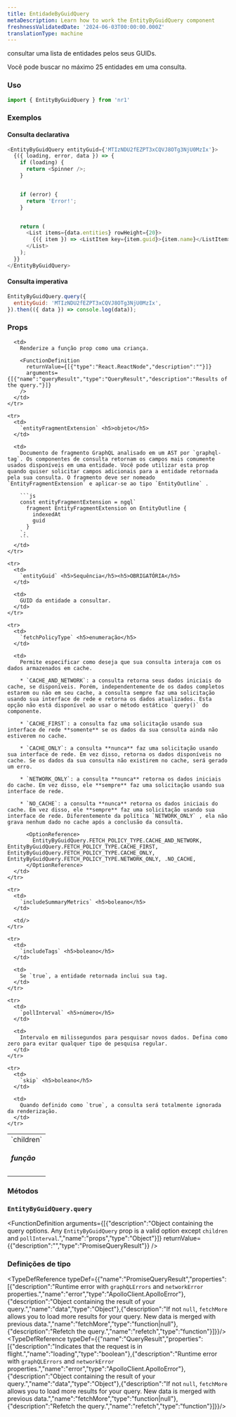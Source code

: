 ```yaml
---
title: EntidadeByGuidQuery
metaDescription: Learn how to work the EntityByGuidQuery component
freshnessValidatedDate: '2024-06-03T00:00:00.000Z'
translationType: machine
---
```


consultar uma lista de entidades pelos seus GUIDs.

Você pode buscar no máximo 25 entidades em uma consulta.

### Uso

```js
import { EntityByGuidQuery } from 'nr1'
```

### Exemplos

#### Consulta declarativa

```js
<EntityByGuidQuery entityGuid={'MTIzNDU2fEZPT3xCQVJ8OTg3NjU0MzIx'}>
  {({ loading, error, data }) => {
    if (loading) {
      return <Spinner />;
    }


    if (error) {
      return 'Error!';
    }


    return (
      <List items={data.entities} rowHeight={20}>
        {({ item }) => <ListItem key={item.guid}>{item.name}</ListItem>}
      </List>
    );
  }}
</EntityByGuidQuery>
```

#### Consulta imperativa

```js
EntityByGuidQuery.query({
  entityGuid: 'MTIzNDU2fEZPT3xCQVJ8OTg3NjU0MzIx',
}).then(({ data }) => console.log(data));
```

### Props

<table>
  <tbody>
    <tr>
      <td>
        `children` <h5>função</h5>
      </td>

      <td>
        Renderize a função prop como uma criança.

        <FunctionDefinition
          returnValue={[{"type":"React.ReactNode","description":""}]}
          arguments={[{"name":"queryResult","type":"QueryResult","description":"Results of the query."}]}
        />
      </td>
    </tr>

    <tr>
      <td>
        `entityFragmentExtension` <h5>objeto</h5>
      </td>

      <td>
        Documento de fragmento GraphQL analisado em um AST por `graphql-tag`. Os componentes de consulta retornam os campos mais comumente usados disponíveis em uma entidade. Você pode utilizar esta prop quando quiser solicitar campos adicionais para a entidade retornada pela sua consulta. O fragmento deve ser nomeado `EntityFragmentExtension` e aplicar-se ao tipo `EntityOutline` .

        ```js
        const entityFragmentExtension = ngql`
          fragment EntityFragmentExtension on EntityOutline {
            indexedAt
            guid
          }
        `;
        ```
      </td>
    </tr>

    <tr>
      <td>
        `entityGuid` <h5>Sequência</h5><h5>OBRIGATÓRIA</h5>
      </td>

      <td>
        GUID da entidade a consultar.
      </td>
    </tr>

    <tr>
      <td>
        `fetchPolicyType` <h5>enumeração</h5>
      </td>

      <td>
        Permite especificar como deseja que sua consulta interaja com os dados armazenados em cache.

        * `CACHE_AND_NETWORK`: a consulta retorna seus dados iniciais do cache, se disponíveis. Porém, independentemente de os dados completos estarem ou não em seu cache, a consulta sempre faz uma solicitação usando sua interface de rede e retorna os dados atualizados. Esta opção não está disponível ao usar o método estático `query()` do componente.

        * `CACHE_FIRST`: a consulta faz uma solicitação usando sua interface de rede **somente** se os dados da sua consulta ainda não estiverem no cache.

        * `CACHE_ONLY`: a consulta **nunca** faz uma solicitação usando sua interface de rede. Em vez disso, retorna os dados disponíveis no cache. Se os dados da sua consulta não existirem no cache, será gerado um erro.

        * `NETWORK_ONLY`: a consulta **nunca** retorna os dados iniciais do cache. Em vez disso, ele **sempre** faz uma solicitação usando sua interface de rede.

        * `NO_CACHE`: a consulta **nunca** retorna os dados iniciais do cache. Em vez disso, ele **sempre** faz uma solicitação usando sua interface de rede. Diferentemente da política `NETWORK_ONLY` , ela não grava nenhum dado no cache após a conclusão da consulta.

          <OptionReference>
            EntityByGuidQuery.FETCH_POLICY_TYPE.CACHE_AND_NETWORK, EntityByGuidQuery.FETCH_POLICY_TYPE.CACHE_FIRST, EntityByGuidQuery.FETCH_POLICY_TYPE.CACHE_ONLY, EntityByGuidQuery.FETCH_POLICY_TYPE.NETWORK_ONLY, .NO_CACHE,
          </OptionReference>
      </td>
    </tr>

    <tr>
      <td>
        `includeSummaryMetrics` <h5>boleano</h5>
      </td>

      <td/>
    </tr>

    <tr>
      <td>
        `includeTags` <h5>boleano</h5>
      </td>

      <td>
        Se `true`, a entidade retornada inclui sua tag.
      </td>
    </tr>

    <tr>
      <td>
        `pollInterval` <h5>número</h5>
      </td>

      <td>
        Intervalo em milissegundos para pesquisar novos dados. Defina como zero para evitar qualquer tipo de pesquisa regular.
      </td>
    </tr>

    <tr>
      <td>
        `skip` <h5>boleano</h5>
      </td>

      <td>
        Quando definido como `true`, a consulta será totalmente ignorada da renderização.
      </td>
    </tr>
  </tbody>
</table>

### Métodos

### `EntityByGuidQuery.query`

<FunctionDefinition
  arguments={[{"description":"Object containing the query options. Any `EntityByGuidQuery` prop is a valid option except `children` and `pollInterval`.","name":"props","type":"Object"}]}
  returnValue={{"description":"","type":"PromiseQueryResult"}}
/>

### Definições de tipo

<TypeDefReference typeDef={{"name":"PromiseQueryResult","properties":[{"description":"Runtime error with `graphQLErrors` and `networkError` properties.","name":"error","type":"ApolloClient.ApolloError"},{"description":"Object containing the result of your query.","name":"data","type":"Object"},{"description":"If not `null`, `fetchMore` allows you to load more results for your query. New data is merged with previous data.","name":"fetchMore","type":"function|null"},{"description":"Refetch the query.","name":"refetch","type":"function"}]}}/><TypeDefReference typeDef={{"name":"QueryResult","properties":[{"description":"Indicates that the request is in flight.","name":"loading","type":"boolean"},{"description":"Runtime error with `graphQLErrors` and `networkError` properties.","name":"error","type":"ApolloClient.ApolloError"},{"description":"Object containing the result of your query.","name":"data","type":"Object"},{"description":"If not `null`, `fetchMore` allows you to load more results for your query. New data is merged with previous data.","name":"fetchMore","type":"function|null"},{"description":"Refetch the query.","name":"refetch","type":"function"}]}}/>